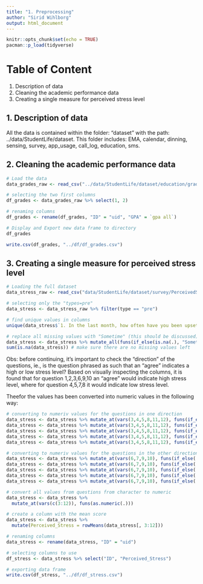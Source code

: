 ```yaml
---
title: "1. Preprocessing"
author: "Sirid Wihlborg"
output: html_document
---
```


```r
knitr::opts_chunk$set(echo = TRUE)
pacman::p_load(tidyverse)
```

# Table of Content

1. Description of data
2. Cleaning the academic performance data
3. Creating a single measure for perceived stress level

## 1. Description of data

All the data is contained within the folder: "dataset" with the path: ../data/StudentLife/dataset. This folder includes: EMA, calendar, dinning, sensing, survey, app_usage, call_log, education, sms.


## 2. Cleaning the academic performance data

```r
# Load the data
data_grades_raw <- read_csv("../data/StudentLife/dataset/education/grades.csv")

# selecting the two first columns
df_grades <- data_grades_raw %>% select(1, 2)

# renaming columns
df_grades <- rename(df_grades, "ID" = "uid", "GPA" = `gpa all`)

# Display and Export new data frame to directory
df_grades

write.csv(df_grades, "../df/df_grades.csv")
```

## 3. Creating a single measure for perceived stress level

```r
# Loading the full dataset
data_stress_raw <- read_csv("data/StudentLife/dataset/survey/PerceivedStressScale.csv")

# selecting only the "types=pre"
data_stress <- data_stress_raw %>% filter(type == "pre")

# find unique values in columns 
unique(data_stress$`1. In the last month, how often have you been upset because of something that happened unexpectedly?`)

# replace all missing values with "Sometime" (this should be discussed)
data_stress <- data_stress %>% mutate_all(funs(if_else(is.na(.), "Sometime", .)))
sum(is.na(data_stress)) # make sure there are no missing values left
```

Obs: before continuing, it's important to check the "direction" of the questions, ie., is the question phrased as such that an "agree" indicates a high or low stress level?
Based on visually inspecting the columns, it is found that for question 1,2,3,6,9,10 an "agree" would indicate high stress level, where for question 4,5,7,8 it would indicate low stress level. 

Theefor the values has been converted into numeric values in the following way: 

```r
# converting to numeriv values for the questions in one direction
data_stress <- data_stress %>% mutate_at(vars(3,4,5,8,11,12), funs(if_else(. == "Never", "1", .))) # obs: remember that the first two columns are demographic info
data_stress <- data_stress %>% mutate_at(vars(3,4,5,8,11,12), funs(if_else(. == "Almost never", "2", .)))
data_stress <- data_stress %>% mutate_at(vars(3,4,5,8,11,12), funs(if_else(. == "Sometime", "3", .)))
data_stress <- data_stress %>% mutate_at(vars(3,4,5,8,11,12), funs(if_else(. == "Fairly often", "4", .)))
data_stress <- data_stress %>% mutate_at(vars(3,4,5,8,11,12), funs(if_else(. == "Very often", "5", .)))

# converting to numeriv values for the questions in the other direction
data_stress <- data_stress %>% mutate_at(vars(6,7,9,10), funs(if_else(. == "Never", "1", .)))
data_stress <- data_stress %>% mutate_at(vars(6,7,9,10), funs(if_else(. == "Almost never", "2", .)))
data_stress <- data_stress %>% mutate_at(vars(6,7,9,10), funs(if_else(. == "Sometime", "3", .)))
data_stress <- data_stress %>% mutate_at(vars(6,7,9,10), funs(if_else(. == "Fairly often", "4", .)))
data_stress <- data_stress %>% mutate_at(vars(6,7,9,10), funs(if_else(. == "Very often", "5", .)))

# convert all values from questions from character to numeric
data_stress <- data_stress %>% 
  mutate_at(vars(c(3:12)), funs(as.numeric(.)))
```

```r
# create a column with the mean score
data_stress <- data_stress %>%
  mutate(Perceived_Stress = rowMeans(data_stress[, 3:12]))

# renaming columns
data_stress <- rename(data_stress, "ID" = "uid")

# selecting columns to use
df_stress <- data_stress %>% select("ID", "Perceived_Stress")

# exporting data frame
write.csv(df_stress, "../df/df_stress.csv")
```




